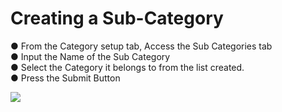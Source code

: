# Creating a Sub-Category

●	From the Category setup tab, Access the Sub Categories tab   
●	Input the Name of the Sub Category  
●	Select the Category it belongs to from the list created.  
●	Press the Submit Button  

![](../images/p2.png)